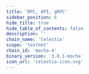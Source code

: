 ```yaml
---
title: 'RPC, API, gRPC'
sidebar_position: 6
hide_title: true
hide_table_of_contents: false
description: ''
chain_name: 'Celestia'
scope: 'testnet'
chain_id: 'mocha-4'
binary_version: '3.8.1-mocha'
icon_url: 'celestia-icon.svg'
---
```



<PageTitle
  iconUrl="img/celestia-icon.svg"
  title="Celestia Public Endpoints"
  chainId="mocha-4"
  version="3.8.1-mocha"
/>

<Endpoints
  api="https://celestia-t-api.noders.services"
  rpc="https://celestia-t-rpc.noders.services"
  grpc="celestia-t-grpc.noders.services:443"
  jsonRpc=""
/>
